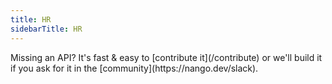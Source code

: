 ```yaml
---
title: HR
sidebarTitle: HR
---
```


<Tip>
    Missing an API? It's fast & easy to [contribute it](/contribute) or we'll build it if you ask for
    it in the [community](https://nango.dev/slack).
</Tip>

<CardGroup cols={4}>
    <Card title="BambooHR" href="/integrations/all/bamboohr" color="#68a063" />
    <Card title="Deel" href="/integrations/all/deel" color="#68a063" />
    <Card title="Factorial" href="/integrations/all/factorial" color="#68a063" />
    <Card title="Gusto" href="/integrations/all/gusto" color="#68a063" />
    <Card title="Hibob" href="/integrations/all/hibob" color="#68a063" />
    <Card title="Exact Online" href="integrations/all/exact-online" color="#68a063" />
    <Card title="Payfit" href="/integrations/all/payfit" color="#68a063" />
    <Card title="Zenefits" href="/integrations/all/zenefits" color="#68a063" />
</CardGroup>
